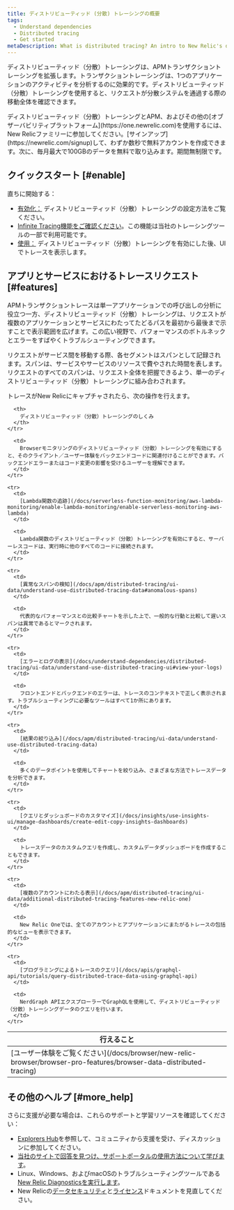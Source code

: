 ```yaml
---
title: ディストリビューティッド (分散) トレーシングの概要
tags:
  - Understand dependencies
  - Distributed tracing
  - Get started
metaDescription: What is distributed tracing? An intro to New Relic's distributed tracing feature.
---
```


ディストリビューティッド（分散）トレーシングは、APMトランザクショントレーシングを拡張します。トランザクショントレーシングは、1つのアプリケーションのアクティビティを分析するのに効果的です。ディストリビューティッド（分散）トレーシングを使用すると、リクエストが分散システムを通過する際の移動全体を確認できます。

<Callout variant="tip">
  ディストリビューティッド（分散）トレーシングとAPM、およびその他の[オブザーバビリティプラットフォーム](https://one.newrelic.com)を使用するには、New Relicファミリーに参加してください。[サインアップ](https://newrelic.com/signup)して、わずか数秒で無料アカウントを作成できます。次に、毎月最大で100GBのデータを無料で取り込みます。期間無制限です。
</Callout>

## クイックスタート [#enable]

直ちに開始する：

* [有効化：](/docs/understand-dependencies/distributed-tracing/enable-configure/overview-enable-distributed-tracing) ディストリビューティッド（分散）トレーシングの設定方法をご覧ください。
* [Infinite Tracing機能をご確認ください](/docs/understand-dependencies/distributed-tracing/infinite-tracing/introduction-infinite-tracing)。この機能は当社のトレーシングツールの一部で利用可能です。
* [使用：](/docs/apm/distributed-tracing/ui-data/understand-use-distributed-tracing-data) ディストリビューティッド（分散）トレーシングを有効にした後、UIでトレースを表示します。

## アプリとサービスにおけるトレースリクエスト [#features]

APMトランザクショントレースは単一アプリケーションでの呼び出しの分析に役立つ一方、ディストリビューティッド（分散）トレーシングは、リクエストが複数のアプリケーションとサービスにわたってたどるパスを最初から最後まで示すことで表示範囲を広げます。この広い視野で、パフォーマンスのボトルネックとエラーをすばやくトラブルシューティングできます。

リクエストがサービス間を移動する際、各セグメントはスパンとして記録されます。スパンは、サービスやサービスのリソースで費やされた時間を表します。リクエストのすべてのスパンは、リクエスト全体を把握できるよう、単一のディストリビューティッド（分散）トレーシングに組み合わされます。

トレースがNew Relicにキャプチャされたら、次の操作を行えます。

<table>
  <thead>
    <tr>
      <th style={{ width: "250px" }}>
        行えること
      </th>

      <th>
        ディストリビューティッド（分散）トレーシングのしくみ
      </th>
    </tr>
  </thead>

  <tbody>
    <tr>
      <td>
        [ユーザー体験をご覧ください](/docs/browser/new-relic-browser/browser-pro-features/browser-data-distributed-tracing)
      </td>

      <td>
        Browserモニタリングのディストリビューティッド（分散）トレーシングを有効にすると、そのクライアント／ユーザー体験をバックエンドコードに関連付けることができます。バックエンドエラーまたはコード変更の影響を受けるユーザーを理解できます。
      </td>
    </tr>

    <tr>
      <td>
        [Lambda関数の追跡](/docs/serverless-function-monitoring/aws-lambda-monitoring/enable-lambda-monitoring/enable-serverless-monitoring-aws-lambda)
      </td>

      <td>
        Lambda関数のディストリビューティッド（分散）トレーシングを有効にすると、サーバーレスコードは、実行時に他のすべてのコードに接続されます。
      </td>
    </tr>

    <tr>
      <td>
        [異常なスパンの検知](/docs/apm/distributed-tracing/ui-data/understand-use-distributed-tracing-data#anomalous-spans)
      </td>

      <td>
        代表的なパフォーマンスとの比較チャートを示した上で、一般的な行動と比較して遅いスパンは異常であるとマークされます。
      </td>
    </tr>

    <tr>
      <td>
        [エラーとログの表示](/docs/understand-dependencies/distributed-tracing/ui-data/understand-use-distributed-tracing-ui#view-your-logs)
      </td>

      <td>
        フロントエンドとバックエンドのエラーは、トレースのコンテキストで正しく表示されます。トラブルシューティングに必要なツールはすべて1か所にあります。
      </td>
    </tr>

    <tr>
      <td>
        [結果の絞り込み](/docs/apm/distributed-tracing/ui-data/understand-use-distributed-tracing-data)
      </td>

      <td>
        多くのデータポイントを使用してチャートを絞り込み、さまざまな方法でトレースデータを分析できます。
      </td>
    </tr>

    <tr>
      <td>
        [クエリとダッシュボードのカスタマイズ](/docs/insights/use-insights-ui/manage-dashboards/create-edit-copy-insights-dashboards)
      </td>

      <td>
        トレースデータのカスタムクエリを作成し、カスタムデータダッシュボードを作成することもできます。
      </td>
    </tr>

    <tr>
      <td>
        [複数のアカウントにわたる表示](/docs/apm/distributed-tracing/ui-data/additional-distributed-tracing-features-new-relic-one)
      </td>

      <td>
        New Relic Oneでは、全てのアカウントとアプリケーションにまたがるトレースの包括的なビューを表示できます。
      </td>
    </tr>

    <tr>
      <td>
        [プログラミングによるトレースのクエリ](/docs/apis/graphql-api/tutorials/query-distributed-trace-data-using-graphql-api)
      </td>

      <td>
        NerdGraph APIエクスプローラーでGraphQLを使用して、ディストリビューティッド（分散）トレーシングデータのクエリを行います。
      </td>
    </tr>
  </tbody>
</table>

## その他のヘルプ [#more_help]

さらに支援が必要な場合は、これらのサポートと学習リソースを確認してください：

* [Explorers Hub](https://discuss.newrelic.com/)を参照して、コミュニティから支援を受け、ディスカッションに参加してください。
* [当社のサイトで回答を見つけ、サポートポータルの使用方法について学びます](/docs/using-new-relic/welcome-new-relic/get-started/find-help-use-support-portal)。
* Linux、Windows、およびmacOSのトラブルシューティングツールである[New Relic Diagnosticsを実行します](/docs/using-new-relic/cross-product-functions/troubleshooting/new-relic-diagnostics)。
* New Relicの[データセキュリティ](/docs/security)と[ライセンス](/docs/licenses)ドキュメントを見直してください。
